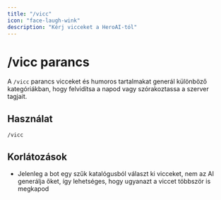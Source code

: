 ```yaml
---
title: "/vicc"
icon: "face-laugh-wink"
description: "Kérj vicceket a HeroAI-tól"
---
```


# /vicc parancs

A `/vicc` parancs vicceket és humoros tartalmakat generál különböző kategóriákban, hogy felvidítsa a napod vagy szórakoztassa a szerver tagjait.

## Használat

```
/vicc
```

## Korlátozások

- Jelenleg a bot egy szűk katalógusból választ ki vicceket, nem az AI generálja őket, így lehetséges, hogy ugyanazt a viccet többször is megkapod